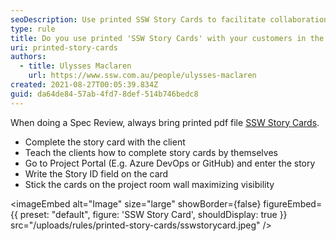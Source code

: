 ```yaml
---
seoDescription: Use printed SSW Story Cards to facilitate collaboration and visualization during Spec Reviews.
type: rule
title: Do you use printed 'SSW Story Cards' with your customers in the Spec Review?
uri: printed-story-cards
authors:
  - title: Ulysses Maclaren
    url: https://www.ssw.com.au/people/ulysses-maclaren
created: 2021-08-27T00:05:39.834Z
guid: da64de84-57ab-4fd7-8def-514b746bedc8
---
```


When doing a Spec Review, always bring printed pdf file [SSW Story Cards](SSWStoryCard.pdf).
- Complete the story card with the client
- Teach the clients how to complete story cards by themselves
- Go to Project Portal (E.g. Azure DevOps or GitHub) and enter the story
- Write the Story ID field on the card
- Stick the cards on the project room wall maximizing visibility


<imageEmbed
  alt="Image"
  size="large"
  showBorder={false}
  figureEmbed={{
    preset: "default",
    figure: 'SSW Story Card',
    shouldDisplay: true
  }}
  src="/uploads/rules/printed-story-cards/sswstorycard.jpeg"
/>